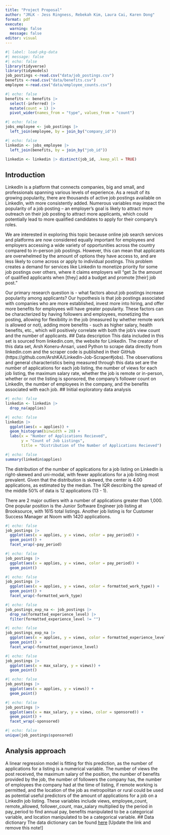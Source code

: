 ```yaml
---
title: "Project Proposal"
author: "JRLK - Jess Ringness, Rebekah Kim, Laura Cai, Karen Dong"
format: pdf
execute: 
  warning: false
  message: false
editor: visual
---
```


```r
#| label: load-pkg-data
#| message: false
#| echo: false
library(tidyverse)
library(tidymodels)
job_postings <-read.csv("data/job_postings.csv")
benefits <-read.csv("data/benefits.csv")
employee <-read.csv("data/employee_counts.csv")
```

```r
#| echo: false
benefits <- benefits |>
  select(-inferred) |>
  mutate(count = 1) |>
  pivot_wider(names_from = "type", values_from = "count")
```


```r
#| echo: false
jobs_employee <- job_postings |>
  left_join(employee, by = join_by("company_id"))
```

```r
#| echo: false
linkedin <- jobs_employee |>
  left_join(benefits, by = join_by("job_id"))

linkedin <- linkedin |> distinct(job_id, .keep_all = TRUE)
```

## Introduction
LinkedIn is a platform that connects companies, big and small, and professionals spanning various levels of experience. As a result of its growing popularity, there are thousands of active job postings available on LinkedIn, with more consistently added. Numerous variables may impact the popularity of a job posting -- an employer’s goal is likely to attract more outreach on their job posting to attract more applicants, which could potentially lead to more qualified candidates to apply for their company’s roles.

We are interested in exploring this topic because online job search services and platforms are now considered equally important for employees and employers accessing a wide variety of opportunities across the country compared to in-person job postings. However, this can mean that applicants are overwhelmed by the amount of options they have access to, and are less likely to come across or apply to individual postings. This problem creates a demand for services like Linkedin to monetize priority for some job postings over others, where it claims employers will “get 3x the amount of qualified applicants when [they] add a budget and promote [their] job post.”

Our primary research question is - what factors about job postings increase popularity among applicants? Our hypothesis is that job postings associated with companies who are more established, invest more into hiring, and offer more benefits for employees will have greater popularity. These factors can be characterized by having followers and employees, monetizing the posting, allowing for flexibility in the job (measured by whether remote work is allowed or not), adding more benefits - such as higher salary, health benefits, etc., which will positively correlate with both the job’s view count and the number of applicants.
## Data description
This data included in this set is sourced from linkedin.com, the website for LinkedIn. The creator of this data set, Arsh Koneru-Ansari, used Python to scrape data directly from linkedin.com and the scraper code is published in their GitHub (https://github.com/ArshKA/LinkedIn-Job-Scraper#jobs). The observations and general characteristics being measured through this data set are the number of applications for each job listing, the number of views for each job listing, the maximum salary rate, whether the job is remote or in-person, whether or not the listing is sponsored, the company’s follower count on LinkedIn, the number of employees in the company, and the benefits associated with each job.
## Initial exploratory data analysis
```r
#| echo: false
linkedin <- linkedin |> 
  drop_na(applies)
```

```r
#| echo: false
linkedin |>
  ggplot(aes(x = applies)) +
  geom_histogram(binwidth = 20) +
  labs(x = "Number of Applications Recieved",
       y = "Count of Job Listings",
       title = "Distribution of the Number of Applications Recieved") 
```

```r
#| echo: false
summary(linkedin$applies)
```

The distribution of the number of applications for a job listing on LinkedIn is right-skewed and uni-modal, with fewer applications for a job listing most prevalent. Given that the distribution is skewed, the center is 4.00 applications, as estimated by the median. The IQR describing the spread of the middle 50% of data is 12 applications (13 - 1). 

There are 2 major outliers with a number of applications greater than 1,000. One popular position is the Junior Software Engineer job listing at Brooksource, with 1615 total listings. Another job listing is for Customer Success Manager at Noom with 1420 applications. 

```r
#| echo: false
job_postings |>
  ggplot(aes(x = applies, y = views, color = pay_period)) +
  geom_point() + 
  facet_wrap(~pay_period)
```

```r
#| echo: false
job_postings |>
  ggplot(aes(x = applies, y = views, color = pay_period)) +
  geom_point() 
```

```r
#| echo: false
job_postings |>
  ggplot(aes(x = applies, y = views, color = formatted_work_type)) +
  geom_point() + 
  facet_wrap(~formatted_work_type)
```

```r
#| echo: false
job_postings_exp_na <- job_postings |> 
  drop_na(formatted_experience_level) |>
  filter(formatted_experience_level != "")
```

```r
#| echo: false
job_postings_exp_na |>
  ggplot(aes(x = applies, y = views, color = formatted_experience_level)) +
  geom_point() + 
  facet_wrap(~formatted_experience_level)
```

```r
#| echo: false
job_postings |>
  ggplot(aes(x = max_salary, y = views)) +
  geom_point()
```

```r
#| echo: false
job_postings |>
  ggplot(aes(x = applies, y = views)) +
  geom_point()
```

```r
#| echo: false
job_postings |>
  ggplot(aes(x = max_salary, y = views, color = sponsored)) +
  geom_point() + 
  facet_wrap(~sponsored)
```

```r
#| echo: false
unique(job_postings$sponsored)
```
## Analysis approach
A linear regression model is fitting for this prediction, as the number of applications for a listing is a numerical variable. The number of views the post received, the maximum salary of the position, the number of benefits provided by the job, the number of followers the company has, the number of employees the company had at the time of listing, if remote working is permitted, and the location of the job as metropolitan or rural could be used as potential useful predictors of the amount of applications for a job on a LinkedIn job listing. These variables include views, employee_count, remote_allowed, follower_count,  max_salary multiplied by the period in pay_period to find annual pay, benefits manipulated to be a categorical variable, and location manipulated to be a categorical variable. 
## Data dictionary
The data dictionary can be found [here](ADD%20LINK!!!) \[Update the link and remove this note!\]
